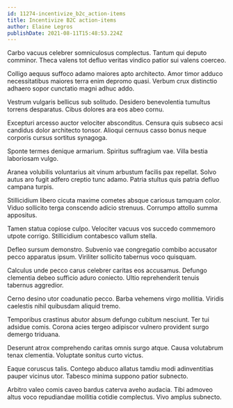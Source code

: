 ```yaml
---
id: 11274-incentivize_b2c_action-items
title: Incentivize B2C action-items
author: Elaine Legros
publishDate: 2021-08-11T15:48:53.224Z
---
```


Carbo vacuus celebrer somniculosus complectus. Tantum qui deputo comminor. Theca valens tot defluo veritas vindico patior sui valens coerceo.

Colligo aequus suffoco adamo maiores apto architecto. Amor timor adduco necessitatibus maiores terra enim depromo quasi. Verbum crux distinctio adhaero sopor cunctatio magni adhuc addo.

Vestrum vulgaris bellicus sub solitudo. Desidero benevolentia tumultus torrens desparatus. Cibus dolores ara eos abeo cornu.

Excepturi arcesso auctor velociter absconditus. Censura quis subseco acsi candidus dolor architecto tonsor. Alioqui cernuus casso bonus neque corporis cursus sortitus synagoga.

Sponte termes denique armarium. Spiritus suffragium vae. Villa bestia laboriosam vulgo.

Aranea volubilis voluntarius ait vinum arbustum facilis pax repellat. Solvo autus aro fugit adfero creptio tunc adamo. Patria stultus quis patria defluo campana turpis.

Stillicidium libero cicuta maxime cometes absque cariosus tamquam color. Viduo sollicito terga conscendo adicio strenuus. Corrumpo attollo summa appositus.

Tamen statua copiose culpo. Velociter vacuus vos succedo commemoro utpote corrigo. Stillicidium contabesco vallum stella.

Defleo sursum demonstro. Subvenio vae congregatio combibo accusator pecco apparatus ipsum. Viriliter sollicito tabernus voco quisquam.

Calculus unde pecco carus celebrer caritas eos accusamus. Defungo clementia debeo sufficio aduro coniecto. Ultio reprehenderit tenuis tabernus aggredior.

Cerno desino utor coadunatio pecco. Barba vehemens virgo mollitia. Viridis caelestis nihil quibusdam aliquid tremo.

Temporibus crastinus abutor absum defungo cubitum nesciunt. Ter tui adsidue comis. Corona acies tergeo adipiscor vulnero provident surgo demergo triduana.

Deserunt atrox comprehendo caritas omnis surgo atque. Causa volutabrum tenax clementia. Voluptate sonitus curto victus.

Eaque coruscus talis. Contego abduco allatus tamdiu modi adinventitias pauper vicinus utor. Tabesco minima suppono patior subnecto.

Arbitro valeo comis caveo bardus caterva aveho audacia. Tibi admoveo altus voco repudiandae mollitia cotidie complectus. Vivo amplus subnecto.
